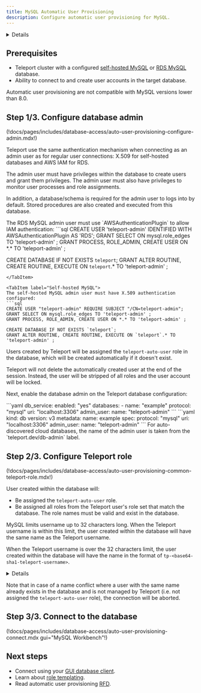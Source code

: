 ```yaml
---
title: MySQL Automatic User Provisioning 
description: Configure automatic user provisioning for MySQL.
---
```


<Details
  title="Version warning"
  opened={true}
  scope={["oss", "enterprise"]}
  scopeOnly={true}
  min="14.1"
>
  Automatic user provisioning for MySQL is available starting from Teleport
  14.1.
</Details>

## Prerequisites

- Teleport cluster with a configured [self-hosted MySQL](../guides/mysql-self-hosted.mdx)
  or [RDS MySQL](../guides/rds.mdx) database.
- Ability to connect to and create user accounts in the target database.

<Admonition type="note" title="Supported versions">
Automatic user provisioning are not compatible with MySQL versions lower than
8.0.
</Admonition>

## Step 1/3. Configure database admin

(!docs/pages/includes/database-access/auto-user-provisioning-configure-admin.mdx!)

Teleport use the same authentication mechanism when connecting as an admin user
as for regular user connections: X.509 for self-hosted databases and AWS IAM
for RDS.

The admin user must have privileges within the database to create users and
grant them privileges. The admin user must also have privileges to monitor user
processes and role assignments.

In addition, a database/schema is required for the admin user to logs into by
default. Stored procedures are also created and executed from this database.

<Tabs>
<TabItem label="RDS MySQL">
The RDS MySQL admin user must use `AWSAuthenticationPlugin` to allow IAM
authentication:
```sql
CREATE USER 'teleport-admin' IDENTIFIED WITH AWSAuthenticationPlugin AS 'RDS';
GRANT SELECT ON mysql.role_edges TO 'teleport-admin' ;
GRANT PROCESS, ROLE_ADMIN, CREATE USER ON *.* TO 'teleport-admin' ;

CREATE DATABASE IF NOT EXISTS `teleport`;
GRANT ALTER ROUTINE, CREATE ROUTINE, EXECUTE ON `teleport`.* TO 'teleport-admin' ;
```
</TabItem>

<TabItem label="Self-hosted MySQL">
The self-hosted MySQL admin user must have X.509 authentication configured:
```sql
CREATE USER "teleport-admin" REQUIRE SUBJECT "/CN=teleport-admin";
GRANT SELECT ON mysql.role_edges TO 'teleport-admin' ;
GRANT PROCESS, ROLE_ADMIN, CREATE USER ON *.* TO 'teleport-admin' ;

CREATE DATABASE IF NOT EXISTS `teleport`;
GRANT ALTER ROUTINE, CREATE ROUTINE, EXECUTE ON `teleport`.* TO 'teleport-admin' ;
```
</TabItem>
</Tabs>

Users created by Teleport will be assigned the `teleport-auto-user` role in the
database, which will be created automatically if it doesn't exist.

Teleport will not delete the automatically created user at the end of the
session. Instead, the user will be stripped of all roles and the user account
will be locked.

Next, enable the database admin on the Teleport database configuration:

<Tabs>
<TabItem label="Static config">
```yaml
db_service:
  enabled: "yes"
  databases:
  - name: "example"
    protocol: "mysql"
    uri: "localhost:3306"
    admin_user:
      name: "teleport-admin"
```
</TabItem>
<TabItem label="Dynamic resource">
```yaml
kind: db
version: v3
metadata:
  name: example
spec:
  protocol: "mysql"
  uri: "localhost:3306"
  admin_user:
    name: "teleport-admin"
```
</TabItem>
</Tabs>

<Admonition type="tip" title="Auto-discovered databases">
For auto-discovered cloud databases, the name of the admin user is taken from
the `teleport.dev/db-admin` label.
</Admonition>

## Step 2/3. Configure Teleport role

(!docs/pages/includes/database-access/auto-user-provisioning-common-teleport-role.mdx!)

User created within the database will:

- Be assigned the `teleport-auto-user` role.
- Be assigned all roles from the Teleport user's role set that match the database.
  The role names must be valid and exist in the database.

MySQL limits username up to 32 characters long. When the Teleport username is
within this limit, the user created within the database will have the same name
as the Teleport username.

When the Teleport username is over the 32 characters limit, the user created
within the database will have the name in the format of
`tp-<base64-sha1-teleport-username>`.

<Details title="Tracking the name mapping">
The original Teleport username will be saved as user attributes within the
databases.

User can find its own attributes in an auto-provisioned database session by:
```sql
SELECT * FROM INFORMATION_SCHEMA.USER_ATTRIBUTES WHERE CONCAT(USER, '@', HOST) = current_user(); 
```

Database admins can search a particular Teleport username by:
```sql
SELECT * FROM INFORMATION_SCHEMA.USER_ATTRIBUTES WHERE ATTRIBUTE->"$.user" = "teleport-user-name";
```

In addition, the "hashed" in-database name will be recorded as `db_user` for
database queries in the Teleport Audit Logs, when the Teleport username is over
32 characters.
</Details>

Note that in case of a name conflict where a user with the same name already
exists in the database and is not managed by Teleport (i.e. not assigned the
`teleport-auto-user` role), the connection will be aborted.

## Step 3/3. Connect to the database

(!docs/pages/includes/database-access/auto-user-provisioning-connect.mdx gui="MySQL Workbench"!)

## Next steps

- Connect using your [GUI database client](../../connect-your-client/gui-clients.mdx).
- Learn about [role templating](../../access-controls/guides/role-templates.mdx#interpolation-rules).
- Read automatic user provisioning [RFD](https://github.com/gravitational/teleport/blob/master/rfd/0113-automatic-database-users.md).
